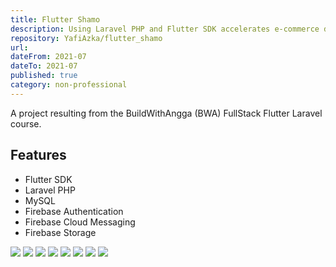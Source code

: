 ```yaml
---
title: Flutter Shamo
description: Using Laravel PHP and Flutter SDK accelerates e-commerce development.
repository: YafiAzka/flutter_shamo
url: 
dateFrom: 2021-07
dateTo: 2021-07
published: true
category: non-professional
---
```



A project resulting from the BuildWithAngga (BWA) FullStack Flutter Laravel course.

## Features

- Flutter SDK
- Laravel PHP
- MySQL
- Firebase Authentication
- Firebase Cloud Messaging
- Firebase Storage

![](https://github.com/YafiAzka/flutter_shamo/raw/main/assets-images/1%20splash%20screen.png)
![](https://github.com/YafiAzka/flutter_shamo/raw/main/assets-images/2%20register.png)
![](https://github.com/YafiAzka/flutter_shamo/raw/main/assets-images/3%20home.png)
![](https://github.com/YafiAzka/flutter_shamo/raw/main/assets-images/4%20details.png)
![](https://github.com/YafiAzka/flutter_shamo/raw/main/assets-images/5%20chat.png)
![](https://github.com/YafiAzka/flutter_shamo/raw/main/assets-images/7%20cart.png)
![](https://github.com/YafiAzka/flutter_shamo/raw/main/assets-images/8%20details%20order.png)
![](https://github.com/YafiAzka/flutter_shamo/raw/main/assets-images/9%20succes.png)
